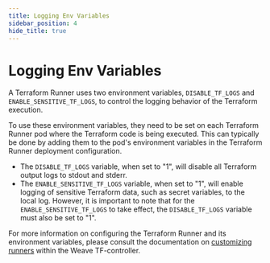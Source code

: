 ```yaml
---
title: Logging Env Variables
sidebar_position: 4
hide_title: true
---
```


# Logging Env Variables

A Terraform Runner uses two environment variables, `DISABLE_TF_LOGS` and `ENABLE_SENSITIVE_TF_LOGS`, to control the logging behavior of the Terraform execution.

To use these environment variables, they need to be set on each Terraform Runner pod where the Terraform code is being executed.
This can typically be done by adding them to the pod's environment variables in the Terraform Runner deployment configuration.

- The `DISABLE_TF_LOGS` variable, when set to "1", will disable all Terraform output logs to stdout and stderr.
- The `ENABLE_SENSITIVE_TF_LOGS` variable, when set to "1", will enable logging of sensitive Terraform data,
such as secret variables, to the local log. However, it is important to note that for the `ENABLE_SENSITIVE_TF_LOGS` to take effect,
the `DISABLE_TF_LOGS` variable must also be set to "1".

For more information on configuring the Terraform Runner and its environment variables,
please consult the documentation on [customizing runners](../Using%20Terraform%20CR/customize-runner) within the Weave TF-controller.
